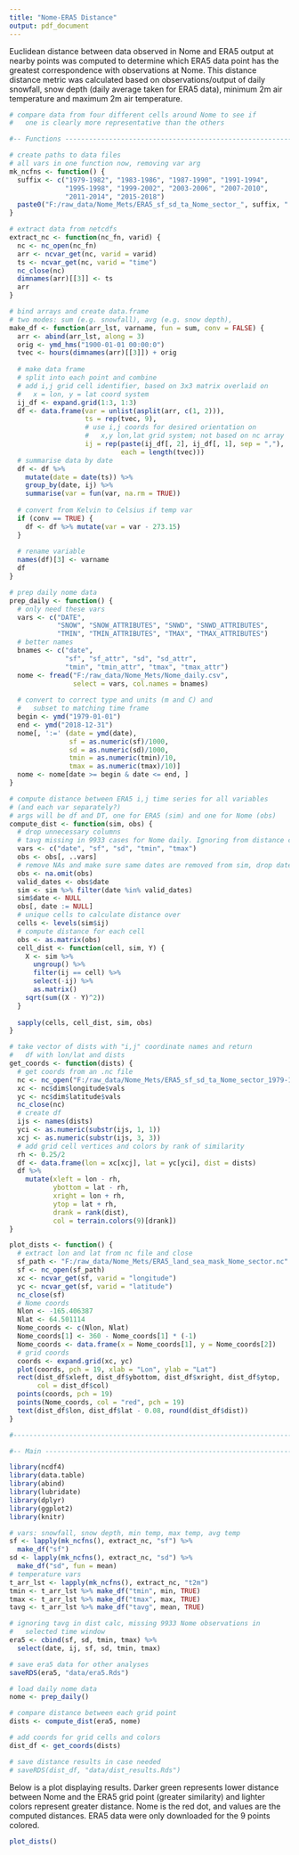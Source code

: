 ```yaml
---
title: "Nome-ERA5 Distance"
output: pdf_document
---
```


Euclidean distance between data observed in Nome and ERA5 output at nearby points was computed to determine which ERA5 data point has the greatest correspondence with observations at Nome. This distance distance metric was calculated based on observations/output of daily snowfall, snow depth (daily average taken for ERA5 data), minimum 2m air temperature and maximum 2m air temperature. 

```r

# compare data from four different cells around Nome to see if 
#   one is clearly more representative than the others

#-- Functions -----------------------------------------------------------------

# create paths to data files
# all vars in one function now, removing var arg
mk_ncfns <- function() {
  suffix <- c("1979-1982", "1983-1986", "1987-1990", "1991-1994",
              "1995-1998", "1999-2002", "2003-2006", "2007-2010",
              "2011-2014", "2015-2018")
  paste0("F:/raw_data/Nome_Mets/ERA5_sf_sd_ta_Nome_sector_", suffix, ".nc")
}

# extract data from netcdfs
extract_nc <- function(nc_fn, varid) {
  nc <- nc_open(nc_fn)
  arr <- ncvar_get(nc, varid = varid)
  ts <- ncvar_get(nc, varid = "time")
  nc_close(nc)
  dimnames(arr)[[3]] <- ts
  arr
}

# bind arrays and create data.frame
# two modes: sum (e.g. snowfall), avg (e.g. snow depth), 
make_df <- function(arr_lst, varname, fun = sum, conv = FALSE) {
  arr <- abind(arr_lst, along = 3)
  orig <- ymd_hms("1900-01-01 00:00:0")
  tvec <- hours(dimnames(arr)[[3]]) + orig
  
  # make data frame
  # split into each point and combine
  # add i,j grid cell identifier, based on 3x3 matrix overlaid on
  #   x = lon, y = lat coord system
  ij_df <- expand.grid(1:3, 1:3)
  df <- data.frame(var = unlist(asplit(arr, c(1, 2))),
                   ts = rep(tvec, 9), 
                   # use i,j coords for desired orientation on 
                   #   x,y lon,lat grid system; not based on nc array
                   ij = rep(paste(ij_df[, 2], ij_df[, 1], sep = ","), 
                            each = length(tvec)))
  # summarise data by date
  df <- df %>% 
    mutate(date = date(ts)) %>%
    group_by(date, ij) %>%
    summarise(var = fun(var, na.rm = TRUE))
  
  # convert from Kelvin to Celsius if temp var
  if (conv == TRUE) {
    df <- df %>% mutate(var = var - 273.15)
  } 
  
  # rename variable
  names(df)[3] <- varname
  df
}

# prep daily nome data
prep_daily <- function() {
  # only need these vars
  vars <- c("DATE", 
            "SNOW", "SNOW_ATTRIBUTES", "SNWD", "SNWD_ATTRIBUTES", 
            "TMIN", "TMIN_ATTRIBUTES", "TMAX", "TMAX_ATTRIBUTES")
  # better names
  bnames <- c("date", 
              "sf", "sf_attr", "sd", "sd_attr", 
              "tmin", "tmin_attr", "tmax", "tmax_attr")
  nome <- fread("F:/raw_data/Nome_Mets/Nome_daily.csv", 
                select = vars, col.names = bnames)
  
  # convert to correct type and units (m and C) and 
  #   subset to matching time frame
  begin <- ymd("1979-01-01")
  end <- ymd("2018-12-31")
  nome[, ':=' (date = ymd(date),
               sf = as.numeric(sf)/1000,
               sd = as.numeric(sd)/1000,
               tmin = as.numeric(tmin)/10,
               tmax = as.numeric(tmax)/10)]
  nome <- nome[date >= begin & date <= end, ]
}

# compute distance between ERA5 i,j time series for all variables
# (and each var separately?)
# args will be df and DT, one for ERA5 (sim) and one for Nome (obs)
compute_dist <- function(sim, obs) {
  # drop unnecessary columns
  # tavg missing in 9933 cases for Nome daily. Ignoring from distance calc
  vars <- c("date", "sf", "sd", "tmin", "tmax")
  obs <- obs[, ..vars]
  # remove NAs and make sure same dates are removed from sim, drop dates
  obs <- na.omit(obs)
  valid_dates <- obs$date
  sim <- sim %>% filter(date %in% valid_dates)
  sim$date <- NULL
  obs[, date := NULL]
  # unique cells to calculate distance over
  cells <- levels(sim$ij)
  # compute distance for each cell
  obs <- as.matrix(obs)
  cell_dist <- function(cell, sim, Y) {
    X <- sim %>% 
      ungroup() %>%
      filter(ij == cell) %>% 
      select(-ij) %>% 
      as.matrix()
    sqrt(sum((X - Y)^2))
  }
  
  sapply(cells, cell_dist, sim, obs)
}

# take vector of dists with "i,j" coordinate names and return
#   df with lon/lat and dists
get_coords <- function(dists) {
  # get coords from an .nc file
  nc <- nc_open("F:/raw_data/Nome_Mets/ERA5_sf_sd_ta_Nome_sector_1979-1982.nc")
  xc <- nc$dim$longitude$vals
  yc <- nc$dim$latitude$vals
  nc_close(nc)
  # create df
  ijs <- names(dists)
  yci <- as.numeric(substr(ijs, 1, 1))
  xcj <- as.numeric(substr(ijs, 3, 3))
  # add grid cell vertices and colors by rank of similarity
  rh <- 0.25/2
  df <- data.frame(lon = xc[xcj], lat = yc[yci], dist = dists)
  df %>%
    mutate(xleft = lon - rh,
           ybottom = lat - rh,
           xright = lon + rh,
           ytop = lat + rh,
           drank = rank(dist),
           col = terrain.colors(9)[drank])
}

plot_dists <- function() {
  # extract lon and lat from nc file and close
  sf_path <- "F:/raw_data/Nome_Mets/ERA5_land_sea_mask_Nome_sector.nc"
  sf <- nc_open(sf_path)
  xc <- ncvar_get(sf, varid = "longitude")
  yc <- ncvar_get(sf, varid = "latitude")
  nc_close(sf)
  # Nome coords
  Nlon <- -165.406387
  Nlat <- 64.501114
  Nome_coords <- c(Nlon, Nlat)
  Nome_coords[1] <- 360 - Nome_coords[1] * (-1)
  Nome_coords <- data.frame(x = Nome_coords[1], y = Nome_coords[2])
  # grid coords
  coords <- expand.grid(xc, yc)
  plot(coords, pch = 19, xlab = "Lon", ylab = "Lat")
  rect(dist_df$xleft, dist_df$ybottom, dist_df$xright, dist_df$ytop, 
       col = dist_df$col)
  points(coords, pch = 19)
  points(Nome_coords, col = "red", pch = 19)
  text(dist_df$lon, dist_df$lat - 0.08, round(dist_df$dist))
}

#------------------------------------------------------------------------------

#-- Main ----------------------------------------------------------------------

library(ncdf4)
library(data.table)
library(abind)
library(lubridate)
library(dplyr)
library(ggplot2)
library(knitr)

# vars: snowfall, snow depth, min temp, max temp, avg temp
sf <- lapply(mk_ncfns(), extract_nc, "sf") %>% 
  make_df("sf")
sd <- lapply(mk_ncfns(), extract_nc, "sd") %>% 
  make_df("sd", fun = mean)
# temperature vars
t_arr_lst <- lapply(mk_ncfns(), extract_nc, "t2m")
tmin <- t_arr_lst %>% make_df("tmin", min, TRUE)
tmax <- t_arr_lst %>% make_df("tmax", max, TRUE)
tavg <- t_arr_lst %>% make_df("tavg", mean, TRUE)

# ignoring tavg in dist calc, missing 9933 Nome observations in
#   selected time window 
era5 <- cbind(sf, sd, tmin, tmax) %>% 
  select(date, ij, sf, sd, tmin, tmax)

# save era5 data for other analyses
saveRDS(era5, "data/era5.Rds")

# load daily nome data
nome <- prep_daily()

# compare distance between each grid point 
dists <- compute_dist(era5, nome)

# add coords for grid cells and colors
dist_df <- get_coords(dists)

# save distance results in case needed
# saveRDS(dist_df, "data/dist_results.Rds")

```

Below is a plot displaying results. Darker green represents lower distance between Nome and the ERA5 grid point (greater similarity) and lighter colors represent greater distance. Nome is the red dot, and values are the computed distances. ERA5 data were only downloaded for the 9 points colored.

```r
plot_dists()
```

